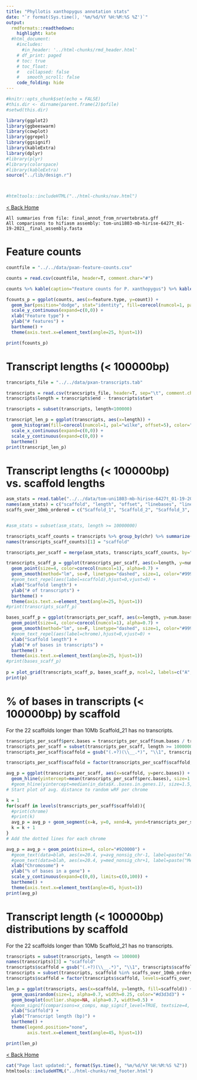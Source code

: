 ```yaml
---
title: "Phyllotis xanthopygus annotation stats"
date: "`r format(Sys.time(), '%m/%d/%Y %H:%M:%S %Z')`"
output:
  rmdformats::readthedown:
    highlight: kate
  #html_document:
    #includes:
      #in_header: '../html-chunks/rmd_header.html'
    # df_print: paged
    # toc: true
    # toc_float:
    #   collapsed: false
    #   smooth_scroll: false
    code_folding: hide
---
```


```r
#knitr::opts_chunk$set(echo = FALSE)
#this.dir <- dirname(parent.frame(2)$ofile)
#setwd(this.dir)

library(ggplot2)
library(ggbeeswarm)
library(cowplot)
library(ggrepel)
library(ggsignif)
library(kableExtra)
library(dplyr)
#library(plyr)
#library(colorspace)
#library(kableExtra)
source("../lib/design.r")



#htmltools::includeHTML("../html-chunks/nav.html")
```

[< Back Home](https://goodest-goodlab.github.io/phyllotis/index.html)

```
All summaries from file: final_annot_from_nrvertebrata.gff
All comparisons to hifiasm assembly: tom-uni1803-mb-hirise-6427t_01-19-2021__final_assembly.fasta
```

# Feature counts

```r
countfile = "../../data/pxan-feature-counts.csv"

counts = read.csv(countfile, header=T, comment.char="#")

counts %>% kable(caption="Feature counts for P. xanthopygus") %>% kable_styling(bootstrap_options=c("striped", "condensed", "responsive"), full_width=F)

fcounts_p = ggplot(counts, aes(x=feature.type, y=count)) +
  geom_bar(position="dodge", stat="identity", fill=corecol(numcol=1, pal="wilke", offset=4)) +
  scale_y_continuous(expand=c(0,0)) +
  xlab("Feature type") +
  ylab("# features") +
  bartheme() +
  theme(axis.text.x=element_text(angle=25, hjust=1))

print(fcounts_p)
```

# Transcript lengths (< 100000bp)

```r
trancsripts_file = "../../data/pxan-transcripts.tab"

transcripts = read.csv(trancsripts_file, header=T, sep="\t", comment.char="#")
transcripts$length = transcripts$end - transcripts$start

transcripts = subset(transcripts, length<100000)

transcript_len_p = ggplot(transcripts, aes(x=length)) +
  geom_histogram(fill=corecol(numcol=1, pal="wilke", offset=5), color="#ececec", bins=100) +
  scale_x_continuous(expand=c(0,0)) +
  scale_y_continuous(expand=c(0,0)) +
  bartheme()
print(transcript_len_p)
```

# Transcript lengths (< 100000bp) vs. scaffold lengths

```r
asm_stats = read.table("../../data/tom-uni1803-mb-hirise-6427t_01-19-2021__final_assembly.fasta.fai")
names(asm_stats) = c("scaffold", "length", "offset", "linebases", "linewidth")
scaffs_over_10mb_ordered = c("Scaffold_1", "Scaffold_2", "Scaffold_3", "Scaffold_4", "Scaffold_5", "Scaffold_6", "Scaffold_7", "Scaffold_8", "Scaffold_9", "Scaffold_10", "Scaffold_11", "Scaffold_12", "Scaffold_13", "Scaffold_14", "Scaffold_15", "Scaffold_16", "Scaffold_17", "Scaffold_18", "Scaffold_19", "Scaffold_20", "Scaffold_22")


#asm_stats = subset(asm_stats, length >= 10000000)

transcripts_scaff_counts = transcripts %>% group_by(chr) %>% summarize(num.transcripts=n(), num.bases=sum(length))
names(transcripts_scaff_counts)[1] = "scaffold"

transcripts_per_scaff = merge(asm_stats, transcripts_scaff_counts, by="scaffold")

transcripts_scaff_p = ggplot(transcripts_per_scaff, aes(x=length, y=num.transcripts)) +
  geom_point(size=4, color=corecol(numcol=1), alpha=0.7) +
  geom_smooth(method="lm", se=F, linetype="dashed", size=1, color="#999999") +
  #geom_text_repel(aes(label=scaffold),hjust=0,vjust=0) +
  xlab("Scaffold length") +
  ylab("# of transcripts") +
  bartheme() + 
  theme(axis.text.x=element_text(angle=25, hjust=1))
#print(transcripts_scaff_p)

bases_scaff_p = ggplot(transcripts_per_scaff, aes(x=length, y=num.bases)) +
  geom_point(size=4, color=corecol(numcol=1), alpha=0.7) +
  geom_smooth(method="lm", se=F, linetype="dashed", size=1, color="#999999") +
  #geom_text_repel(aes(label=chrome),hjust=0,vjust=0) +
  xlab("Scaffold length") +
  ylab("# of bases in transcripts") +
  bartheme() +
  theme(axis.text.x=element_text(angle=25, hjust=1))
#print(bases_scaff_p)
                 
p = plot_grid(transcripts_scaff_p, bases_scaff_p, ncol=2, labels=c("A","B"), label_size=16, align='vh')
print(p)
```

# % of bases in transcripts (< 100000bp) by scaffold

For the 22 scaffolds longer than 10Mb
Scaffold_21 has no transcripts.

```r
transcripts_per_scaff$perc.bases = transcripts_per_scaff$num.bases / transcripts_per_scaff$length * 100
transcripts_per_scaff = subset(transcripts_per_scaff, length >= 10000000)
transcripts_per_scaff$scaffold = gsub("(.+?)(\\__.*)", "\\1", transcripts_per_scaff$scaffold)

transcripts_per_scaff$scaffold = factor(transcripts_per_scaff$scaffold, levels=scaffs_over_10mb_ordered)

avg_p = ggplot(transcripts_per_scaff, aes(x=scaffold, y=perc.bases)) +
  geom_hline(yintercept=mean(transcripts_per_scaff$perc.bases), size=1.5, linetype="dashed", color="#d3d3d3")
  #geom_hline(yintercept=median(in_data$X..bases.in.genes.1), size=1.5, linetype="dashed", color="#999999")
# Start plot of avg. distance to random wRF per chrome

k = 1
for(scaff in levels(transcripts_per_scaff$scaffold)){
  #print(chrome)
  #print(k)
  avg_p = avg_p + geom_segment(x=k, y=0, xend=k, yend=transcripts_per_scaff$perc.bases[transcripts_per_scaff$scaffold==scaff], color="#666666", linetype="dotted")
  k = k + 1
}
# Add the dotted lines for each chrome

avg_p = avg_p + geom_point(size=4, color="#920000") +
  #geom_text(data=blah, aes(x=20.4, y=avg_nonsig_chr-1, label=paste("Avg. = ", avg_nonsig_chr, "Mb", sep="")),  size=4, color="#333333") +
  #geom_text(data=blah, aes(x=20.4, y=med_nonsig_chr+1, label=paste("Median = ", med_nonsig_chr, "Mb", sep="")),  size=4, color="#333333") +
  xlab("Chromosome") +
  ylab("% of bases in a gene") +
  scale_y_continuous(expand=c(0,0), limits=c(0,100)) +
  bartheme() +
  theme(axis.text.x=element_text(angle=45, hjust=1))
print(avg_p)
```

# Transcript length (< 100000bp) distributions by scaffold

For the 22 scaffolds longer than 10Mb
Scaffold_21 has no transcripts.

```r
transcripts = subset(transcripts, length <= 100000)
names(transcripts)[3] = "scaffold"
transcripts$scaffold = gsub("(.+?)(\\__.*)", "\\1", transcripts$scaffold)
transcripts = subset(transcripts, scaffold %in% scaffs_over_10mb_ordered)
transcripts$scaffold = factor(transcripts$scaffold, levels=scaffs_over_10mb_ordered)

len_p = ggplot(transcripts, aes(x=scaffold, y=length, fill=scaffold)) +
  geom_quasirandom(size=1, alpha=0.7, width=0.25, color="#d3d3d3") +
  geom_boxplot(outlier.shape=NA, alpha=0.7, width=0.5) +
  #geom_signif(comparisons=x_comps, map_signif_level=TRUE, textsize=4, size=1, step_increase=0.12, margin_top=0.1) +
  xlab("Scaffold") +
  ylab("Transcript length (bp)") +
  bartheme() +
  theme(legend.position="none",
        axis.text.x=element_text(angle=45, hjust=1))

print(len_p)
```

[< Back Home](https://goodest-goodlab.github.io/phyllotis/index.html)

```r
cat("Page last updated:", format(Sys.time(), "%m/%d/%Y %H:%M:%S %Z"))
htmltools::includeHTML("../html-chunks/rmd_footer.html")
```